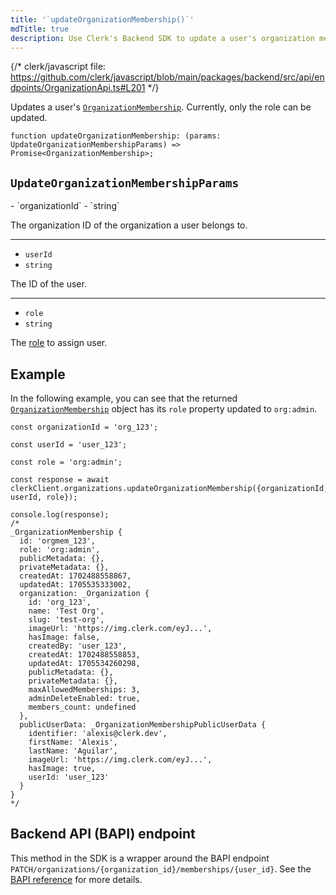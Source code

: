 ```yaml
---
title: '`updateOrganizationMembership()`'
mdTitle: true
description: Use Clerk's Backend SDK to update a user's organization membership.
---
```


{/* clerk/javascript file: https://github.com/clerk/javascript/blob/main/packages/backend/src/api/endpoints/OrganizationApi.ts#L201 */}

Updates a user's [`OrganizationMembership`](/docs/references/backend/types/backend-organization-membership). Currently, only the role can be updated.

```tsx {{ prettier: false }}
function updateOrganizationMembership: (params: UpdateOrganizationMembershipParams) => Promise<OrganizationMembership>;
```

## `UpdateOrganizationMembershipParams`

<Properties>
  - `organizationId`
  - `string`

  The organization ID of the organization a user belongs to.

  ---

  - `userId`
  - `string`

  The ID of the user.

  ---

  - `role`
  - `string`

  The [role](/docs/organizations/roles-permissions) to assign user.
</Properties>

## Example

In the following example, you can see that the returned [`OrganizationMembership`](/docs/references/backend/types/backend-organization-membership) object has its `role` property updated to `org:admin`.

```tsx {{ prettier: false, mark: [5, 13] }}
const organizationId = 'org_123';

const userId = 'user_123';

const role = 'org:admin';

const response = await clerkClient.organizations.updateOrganizationMembership({organizationId, userId, role});

console.log(response);
/*
_OrganizationMembership {
  id: 'orgmem_123',
  role: 'org:admin',
  publicMetadata: {},
  privateMetadata: {},
  createdAt: 1702488558867,
  updatedAt: 1705535333002,
  organization: _Organization {
    id: 'org_123',
    name: 'Test Org',
    slug: 'test-org',
    imageUrl: 'https://img.clerk.com/eyJ...',
    hasImage: false,
    createdBy: 'user_123',
    createdAt: 1702488558853,
    updatedAt: 1705534260298,
    publicMetadata: {},
    privateMetadata: {},
    maxAllowedMemberships: 3,
    adminDeleteEnabled: true,
    members_count: undefined
  },
  publicUserData: _OrganizationMembershipPublicUserData {
    identifier: 'alexis@clerk.dev',
    firstName: 'Alexis',
    lastName: 'Aguilar',
    imageUrl: 'https://img.clerk.com/eyJ...',
    hasImage: true,
    userId: 'user_123'
  }
}
*/
```

## Backend API (BAPI) endpoint

This method in the SDK is a wrapper around the BAPI endpoint `PATCH/organizations/{organization_id}/memberships/{user_id}`. See the [BAPI reference](https://clerk.com/docs/reference/backend-api/tag/Organization-Memberships#operation/UpdateOrganizationMembership) for more details.
